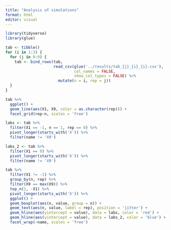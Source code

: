 ```yaml
---
title: "Analysis of simulations"
format: html
editor: visual
---
```


```r

library(tidyverse)
library(glue)

```

```r

tab <- tibble()
for (i in 1:3) {
  for (j in 0:9) {
    tab <- bind_rows(tab, 
                     read_csv(glue('../results/tab_{j}_{i}_{i}.csv'), 
                              col_names = FALSE,
                              show_col_types = FALSE) %>% 
                       mutate(n = i, rep = j))
  }
}

```

```r

tab %>% 
  ggplot() +
  geom_line(aes(X1, X9, color = as.character(rep))) +
  facet_grid(rep~n, scales = 'free')

```


```r

labs <- tab %>% 
  filter(X1 == -1, n == 1, rep == 0) %>% 
  pivot_longer(starts_with('X')) %>% 
  filter(name != 'X9')

labs_2 <- tab %>% 
  filter(X1 == 0) %>% 
  pivot_longer(starts_with('X')) %>% 
  filter(name != 'X9')

tab %>% 
  filter(X1 != -1) %>% 
  group_by(n, rep) %>% 
  filter(X9 == max(X9)) %>% 
  top_n(1, -X1) %>% 
  pivot_longer(starts_with('X')) %>% 
  ggplot() +
  geom_boxplot(aes(n, value, group = n)) +
  geom_text(aes(n, value, label = rep), position = 'jitter') +
  geom_hline(aes(yintercept = value), data = labs, color = 'red') +
  geom_hline(aes(yintercept = value), data = labs_2, color = 'blue') +
  facet_wrap(~name, scales = 'free')

```



